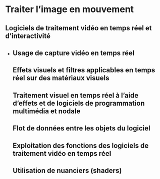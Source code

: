 # Traiter l'image en mouvement {#traiter}
## Logiciels de traitement vidéo en temps réel et d’interactivité {#logiciels_de_traitement_video_temps_reel}
* 
## Usage de capture vidéo en temps réel  
## Effets visuels et filtres applicables en temps réel sur des matériaux visuels  
## Traitement visuel en temps réel à l’aide d’effets et de logiciels de programmation multimédia et nodale 
## Flot de données entre les objets du logiciel 
## Exploitation des fonctions des logiciels de traitement vidéo en temps réel 
## Utilisation de nuanciers (shaders) 